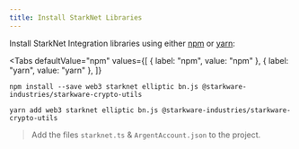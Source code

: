 ```yaml
---
title: Install StarkNet Libraries
---
```



Install StarkNet Integration libraries using either [npm](https://www.npmjs.com/package/@web3auth/web3auth) or
[yarn](https://yarnpkg.com/package/@web3auth/web3auth):

<Tabs
  defaultValue="npm"
  values={[
    { label: "npm", value: "npm" },
    { label: "yarn", value: "yarn" },
  ]}
>
<TabItem value="npm">

```shell
npm install --save web3 starknet elliptic bn.js @starkware-industries/starkware-crypto-utils
```

</TabItem>

<TabItem value="yarn">

```shell
yarn add web3 starknet elliptic bn.js @starkware-industries/starkware-crypto-utils
```

</TabItem>

</Tabs>

> Add the files `starknet.ts` & `ArgentAccount.json` to the project.
